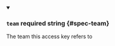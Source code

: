 
<details className="config-field" data-expandable="false" open>
<summary>

### `team` <span className="config-field-required" data-required="false">required</span> <span className="config-field-type">string</span> <span className="config-field-default"></span> <span className="config-field-enum"></span> {#spec-team}

The team this access key refers to

</summary>



</details>
